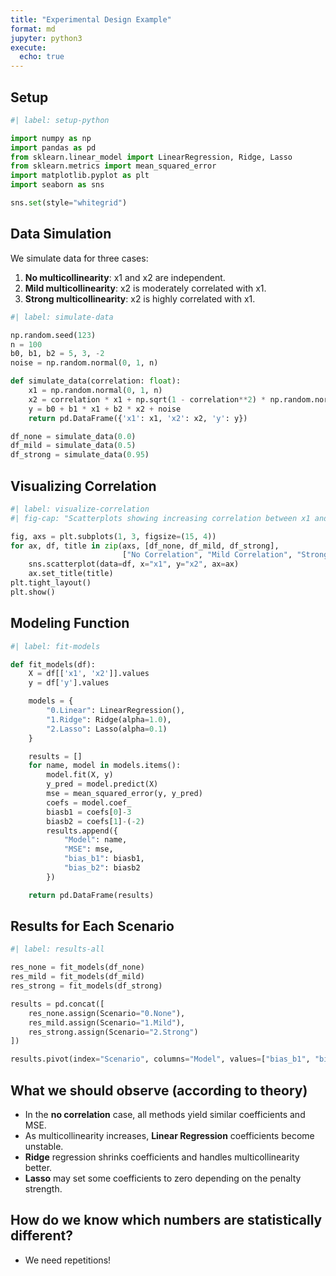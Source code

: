 ```yaml
---
title: "Experimental Design Example"
format: md
jupyter: python3
execute:
  echo: true
---
```


## Setup

```python
#| label: setup-python

import numpy as np
import pandas as pd
from sklearn.linear_model import LinearRegression, Ridge, Lasso
from sklearn.metrics import mean_squared_error
import matplotlib.pyplot as plt
import seaborn as sns

sns.set(style="whitegrid")
```

## Data Simulation

We simulate data for three cases:

1. **No multicollinearity**: x1 and x2 are independent. 
2. **Mild multicollinearity**: x2 is moderately correlated with x1. 
3. **Strong multicollinearity**: x2 is highly correlated with x1.

```python
#| label: simulate-data

np.random.seed(123)
n = 100
b0, b1, b2 = 5, 3, -2
noise = np.random.normal(0, 1, n)

def simulate_data(correlation: float):
    x1 = np.random.normal(0, 1, n)
    x2 = correlation * x1 + np.sqrt(1 - correlation**2) * np.random.normal(0, 1, n)
    y = b0 + b1 * x1 + b2 * x2 + noise
    return pd.DataFrame({'x1': x1, 'x2': x2, 'y': y})

df_none = simulate_data(0.0)
df_mild = simulate_data(0.5)
df_strong = simulate_data(0.95)
```

## Visualizing Correlation

```python
#| label: visualize-correlation
#| fig-cap: "Scatterplots showing increasing correlation between x1 and x2"

fig, axs = plt.subplots(1, 3, figsize=(15, 4))
for ax, df, title in zip(axs, [df_none, df_mild, df_strong],
                         ["No Correlation", "Mild Correlation", "Strong Correlation"]):
    sns.scatterplot(data=df, x="x1", y="x2", ax=ax)
    ax.set_title(title)
plt.tight_layout()
plt.show()
```

## Modeling Function

```python
#| label: fit-models

def fit_models(df):
    X = df[['x1', 'x2']].values
    y = df['y'].values

    models = {
        "0.Linear": LinearRegression(),
        "1.Ridge": Ridge(alpha=1.0),
        "2.Lasso": Lasso(alpha=0.1)
    }

    results = []
    for name, model in models.items():
        model.fit(X, y)
        y_pred = model.predict(X)
        mse = mean_squared_error(y, y_pred)
        coefs = model.coef_
        biasb1 = coefs[0]-3
        biasb2 = coefs[1]-(-2)
        results.append({
            "Model": name,
            "MSE": mse,
            "bias_b1": biasb1,
            "bias_b2": biasb2
        })

    return pd.DataFrame(results)
```

## Results for Each Scenario

```python
#| label: results-all

res_none = fit_models(df_none)
res_mild = fit_models(df_mild)
res_strong = fit_models(df_strong)

results = pd.concat([
    res_none.assign(Scenario="0.None"),
    res_mild.assign(Scenario="1.Mild"),
    res_strong.assign(Scenario="2.Strong")
])

results.pivot(index="Scenario", columns="Model", values=["bias_b1", "bias_b2", "MSE"])
```

## What we should observe (according to theory)

-   In the **no correlation** case, all methods yield similar coefficients and MSE.
-   As multicollinearity increases, **Linear Regression** coefficients become unstable.
-   **Ridge** regression shrinks coefficients and handles multicollinearity better.
-   **Lasso** may set some coefficients to zero depending on the penalty strength.

## How do we know which numbers are statistically different? 

* We need repetitions!

